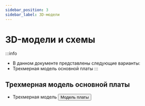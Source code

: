 ```yaml
---
sidebar_position: 3
sidebar_label: 3D-модели
---
```




# 3D-модели и схемы

:::info
* В данном документе представлены следующие варианты:
* Трехмерная модель основной платы
:::



## Трехмерная модель основной платы

* Трехмерная модель
    <Button variant="contained" disableElevation href="https://cdn.mellow.klipper.cn/STEP/KPPM(1).step">Модель платы</Button>
